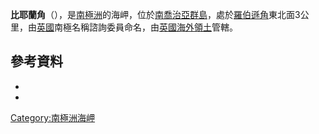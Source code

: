 {{Coord|54|6|S|36|44|W|source:GNIS|display=title}}

'''比耶蘭角'''（{{lang-en|Bjelland Point}}），是[[南極洲|南極洲]]的海岬，位於[[南喬治亞群島|南喬治亞群島]]，處於[[羅伯遜角|羅伯遜角]]東北面3公里，由[[英國|英國]]南極名稱諮詢委員命名，由[[英國海外領土|英國海外領土]]管轄。

==參考資料==
*{{cite gnis | type = antarid | id = 1431| name = Bjelland Point | accessdate = 2011-07-09}}
*{{usgs-gazetteer|id=1431}}

{{Antarctica-geo-stub}}
[[Category:南極洲海岬|Category:南極洲海岬]]